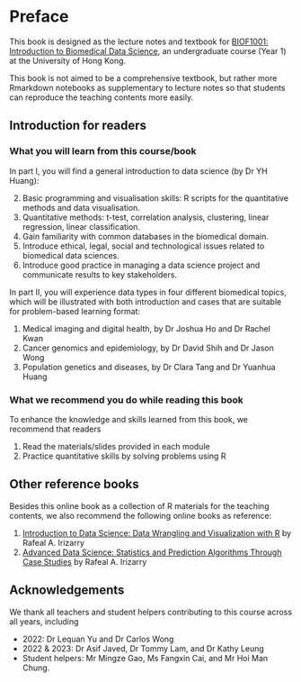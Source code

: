 # Preface {-}

This book is designed as the lecture notes and textbook for 
[BIOF1001: Introduction to Biomedical Data Science](),
an undergraduate course (Year 1) at the University of Hong Kong.

This book is not aimed to be a comprehensive textbook, but rather more 
Rmarkdown notebooks as supplementary to lecture notes so that students can 
reproduce the teaching contents more easily.

## Introduction for readers {-}

### What you will learn from this course/book {-}
In part I, you will find a general introduction to data science (by Dr YH Huang):

2) Basic programming and visualisation skills: R scripts for the quantitative 
   methods and data visualisation.
1) Quantitative methods: t-test, correlation analysis, clustering, linear 
   regression, linear classification.
3) Gain familiarity with common databases in the biomedical domain. 
4) Introduce ethical, legal, social and technological issues related to 
   biomedical data sciences.
5) Introduce good practice in managing a data science project and communicate 
   results to key stakeholders.

In part II, you will experience data types in four different biomedical topics,
which will be illustrated with both introduction and cases that are suitable for
problem-based learning format:

1) Medical imaging and digital health, by Dr Joshua Ho and Dr Rachel Kwan
2) Cancer genomics and epidemiology, by Dr David Shih and Dr Jason Wong
3) Population genetics and diseases, by Dr Clara Tang and Dr Yuanhua Huang

### What we recommend you do while reading this book {-}
To enhance the knowledge and skills learned from this book, we recommend that
readers

1) Read the materials/slides provided in each module
2) Practice quantitative skills by solving problems using R

## Other reference books {-}

Besides this online book as a collection of R materials for the teaching 
contents, we also recommend the following online books as reference:

1. [Introduction to Data Science: Data Wrangling and Visualization with R](http://rafalab.dfci.harvard.edu/dsbook-part-1/) by Rafeal A. Irizarry
2. [Advanced Data Science: Statistics and Prediction Algorithms Through Case Studies](http://rafalab.dfci.harvard.edu/dsbook-part-2/) by Rafeal A. Irizarry


## Acknowledgements {-}

We thank all teachers and student helpers contributing to this course across 
all years, including

- 2022: Dr Lequan Yu and Dr Carlos Wong
- 2022 & 2023: Dr Asif Javed, Dr Tommy Lam, and Dr Kathy Leung
- Student helpers: Mr Mingze Gao, Ms Fangxin Cai, and Mr Hoi Man Chung.

<!-- ## Last notes {-} -->



<!-- # About the authors {-} -->

<!-- The authors are the teaching team for the BIOF1001 course (ordered by teaching  -->
<!-- time): -->

<!-- * Dr Yuanhua Huang (course coordinator) -->
<!-- * Dr David Shih -->
<!-- * Dr Joshua Ho -->
<!-- * Dr Lequan Yu -->
<!-- * Dr Tommy Lam -->
<!-- * Dr Kathy Leung -->
<!-- * Dr Clara Tang -->
<!-- * Dr Asif Javed -->
<!-- * Dr Jason Wong -->
<!-- * Dr Carlos Wong -->

